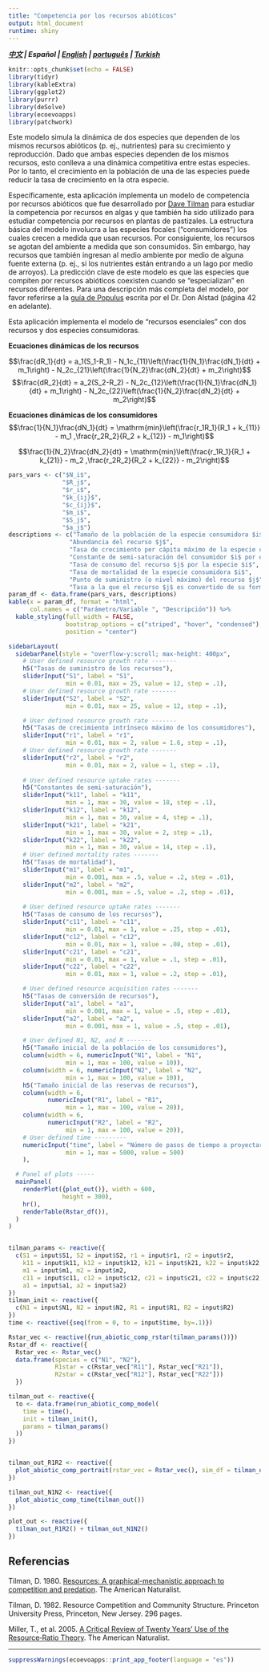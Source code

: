```yaml
---
title: "Competencia por los recursos abióticos"
output: html_document
runtime: shiny
---
```

***[中文](https://ecoevoapps.shinyapps.io/abiotic_resource_competition_ch) |  Español | [English](https://ecoevoapps.shinyapps.io/abiotic_resource_competition) | [português](https://ecoevoapps.shinyapps.io/abiotic_resource_competition_pt) | [Turkish](https://ecoevoapps.shinyapps.io/abiotic_resource_competition_tr)  ***

```r
knitr::opts_chunk$set(echo = FALSE)
library(tidyr)
library(kableExtra)
library(ggplot2)
library(purrr)
library(deSolve)
library(ecoevoapps)
library(patchwork)
```


Este modelo simula la dinámica de dos especies que dependen de los mismos recursos abióticos (p. ej., nutrientes) para su crecimiento y reproducción. Dado que ambas especies dependen de los mismos recursos, esto conlleva a una dinámica competitiva entre estas especies.  Por lo tanto, el crecimiento en la población de una de las especies puede reducir la tasa de crecimiento en la otra especie.  

Específicamente, esta aplicación implementa un modelo de competencia por recursos abióticos que fue desarrollado por [Dave Tilman](https://cbs.umn.edu/tilman-lab/davidtilman) para estudiar la competencia por recursos en algas y que también ha sido utilizado para estudiar competencia por recursos en plantas de pastizales. La estructura básica del modelo involucra a las especies focales (“consumidores”) los cuales crecen a medida que usan recursos. Por consiguiente, los recursos se agotan del ambiente a medida que son consumidos. Sin embargo, hay recursos que también ingresan al medio ambiente por medio de alguna fuente externa (p. ej., si los nutrientes están entrando a un lago por medio de arroyos). La predicción clave de este modelo es que las especies que compiten por recursos abióticos coexisten cuando se “especializan” en recursos diferentes. Para una descripción más completa del modelo, por favor referirse a la [guía de Populus](https://cbs.umn.edu/sites/cbs.umn.edu/files/migrated-files/downloads/PopulusHelp_p.pdf) escrita por el Dr. Don Alstad (página 42 en adelante).


Esta aplicación implementa el modelo de “recursos esenciales” con dos recursos y dos especies consumidoras. 

**Ecuaciones dinámicas de los recursos**  

$$\frac{dR_1}{dt} = a_1(S_1-R_1) - N_1c_{11}\left(\frac{1}{N_1}\frac{dN_1}{dt} + m_1\right) -  N_2c_{21}\left(\frac{1}{N_2}\frac{dN_2}{dt} + m_2\right)$$
$$\frac{dR_2}{dt} = a_2(S_2-R_2) - N_2c_{12}\left(\frac{1}{N_1}\frac{dN_1}{dt} + m_1\right) -  N_2c_{22}\left(\frac{1}{N_2}\frac{dN_2}{dt} + m_2\right)$$

**Ecuaciones dinámicas de los consumidores**  
$$\frac{1}{N_1}\frac{dN_1}{dt} = \mathrm{min}\left(\frac{r_1R_1}{R_1 + k_{11}} - m_1 ,\frac{r_2R_2}{R_2 + k_{12}} - m_1\right)$$

$$\frac{1}{N_2}\frac{dN_2}{dt} = \mathrm{min}\left(\frac{r_1R_1}{R_1 + k_{21}} - m_2 ,\frac{r_2R_2}{R_2 + k_{22}} - m_2\right)$$



```r
pars_vars <- c("$N_i$",
               "$R_j$",
               "$r_i$",
               "$k_{ij}$",
               "$c_{ij}$",
               "$m_i$",
               "$S_j$",
               "$a_j$")
descriptions <- c("Tamaño de la población de la especie consumidora $i$",
                 "Abundancia del recurso $j$",
                 "Tasa de crecimiento per cápita máximo de la especie consumidora $i$",
                 "Constante de semi-saturación del consumidor $i$ por el recurso $j$ (p. ej., la concentración del recurso $j$ a la cual la especie $i$ crece a la mitad de su tasa de crecimiento máxima)",
                 "Tasa de consumo del recurso $j$ por la especie $i$",
                 "Tasa de mortalidad de la especie consumidora $i$",
                 "Punto de suministro (o nivel máximo) del recurso $j$",
                 "Tasa a la que el recurso $j$ es convertido de su forma inutilizable a utilizable")
param_df <- data.frame(pars_vars, descriptions)
kable(x = param_df, format = "html", 
      col.names = c("Parámetro/Variable ", "Descripción")) %>%
  kable_styling(full_width = FALSE, 
                bootstrap_options = c("striped", "hover", "condensed"),
                position = "center")
```



```r
sidebarLayout(
  sidebarPanel(style = "overflow-y:scroll; max-height: 400px",
    # User defined resource growth rate -------
    h5("Tasas de suministro de los recursos"),
    sliderInput("S1", label = "S1",
                min = 0.01, max = 25, value = 12, step = .1),
    # User defined resource growth rate -------
    sliderInput("S2", label = "S2",
                min = 0.01, max = 25, value = 12, step = .1),

    # User defined resource growth rate -------
    h5("Tasas de crecimiento intrínseco máximo de los consumidores"),
    sliderInput("r1", label = "r1",
                min = 0.01, max = 2, value = 1.6, step = .1),
    # User defined resource growth rate -------
    sliderInput("r2", label = "r2",
                min = 0.01, max = 2, value = 1, step = .1),
    
    # User defined resource uptake rates -------
    h5("Constantes de semi-saturación"),
    sliderInput("k11", label = "k11",
                min = 1, max = 30, value = 18, step = .1),
    sliderInput("k12", label = "k12",
                min = 1, max = 30, value = 4, step = .1),
    sliderInput("k21", label = "k21",
                min = 1, max = 30, value = 2, step = .1),
    sliderInput("k22", label = "k22",
                min = 1, max = 30, value = 14, step = .1),
    # User defined mortality rates -------
    h5("Tasas de mortalidad"),
    sliderInput("m1", label = "m1",
                min = 0.001, max = .5, value = .2, step = .01),
    sliderInput("m2", label = "m2",
                min = 0.001, max = .5, value = .2, step = .01),
    
    # User defined resource uptake rates -------
    h5("Tasas de consumo de los recursos"),
    sliderInput("c11", label = "c11",
                min = 0.01, max = 1, value = .25, step = .01),
    sliderInput("c12", label = "c12",
                min = 0.01, max = 1, value = .08, step = .01),
    sliderInput("c21", label = "c21",
                min = 0.01, max = 1, value = .1, step = .01),
    sliderInput("c22", label = "c22",
                min = 0.01, max = 1, value = .2, step = .01),

    # User defined resource acquisition rates -------
    h5("Tasas de conversión de recursos"),
    sliderInput("a1", label = "a1",
                min = 0.001, max = 1, value = .5, step = .01),
    sliderInput("a2", label = "a2",
                min = 0.001, max = 1, value = .5, step = .01),

    # User defined N1, N2, and R -------
    h5("Tamaño inicial de la población de los consumidores"),
    column(width = 6, numericInput("N1", label = "N1",
                min = 1, max = 100, value = 10)),
    column(width = 6, numericInput("N2", label = "N2",
                min = 1, max = 100, value = 10)),
    h5("Tamaño inicial de las reservas de recursos"),
    column(width = 6,
           numericInput("R1", label = "R1",
                min = 1, max = 100, value = 20)),
    column(width = 6,
           numericInput("R2", label = "R2",
                min = 1, max = 100, value = 20)),
    # User defined time ---------
    numericInput("time", label = "Número de pasos de tiempo a proyectar",
                min = 1, max = 5000, value = 500)
    ),

  # Panel of plots -----
  mainPanel(
    renderPlot({plot_out()}, width = 600,
               height = 300),
    hr(),
    renderTable(Rstar_df()),
  )
)


tilman_params <- reactive({
  c(S1 = input$S1, S2 = input$S2, r1 = input$r1, r2 = input$r2,
    k11 = input$k11, k12 = input$k12, k21 = input$k21, k22 = input$k22,
    m1 = input$m1, m2 = input$m2,
    c11 = input$c11, c12 = input$c12, c21 = input$c21, c22 = input$c22,
    a1 = input$a1, a2 = input$a2)
})
tilman_init <- reactive({
  c(N1 = input$N1, N2 = input$N2, R1 = input$R1, R2 = input$R2)
})
time <- reactive({seq(from = 0, to = input$time, by=.1)})

Rstar_vec <- reactive({run_abiotic_comp_rstar(tilman_params())})
Rstar_df <- reactive({
  Rstar_vec <- Rstar_vec()
  data.frame(species = c("N1", "N2"),
             R1star = c(Rstar_vec["R11"], Rstar_vec["R21"]),
             R2star = c(Rstar_vec["R12"], Rstar_vec["R22"]))
  })

tilman_out <- reactive({
  to <- data.frame(run_abiotic_comp_model(
    time = time(),
    init = tilman_init(),
    params = tilman_params()
  ))
})


tilman_out_R1R2 <- reactive({
  plot_abiotic_comp_portrait(rstar_vec = Rstar_vec(), sim_df = tilman_out())
})

tilman_out_N1N2 <- reactive({
  plot_abiotic_comp_time(tilman_out())
})

plot_out <- reactive({
  tilman_out_R1R2() + tilman_out_N1N2()
})


```


## Referencias  

Tilman, D. 1980. [Resources: A graphical-mechanistic approach to competition and predation](https://www.jstor.org/stable/2463311). The American Naturalist.

Tilman, D. 1982. Resource Competition and Community Structure. Princeton University Press, Princeton, New Jersey. 296 pages. 

Miller, T., et al. 2005. [A Critical Review of Twenty Years’ Use of the Resource‐Ratio Theory](https://www.jstor.org/stable/10.1086/428681?seq=1). The American Naturalist. 

-------------

```r
suppressWarnings(ecoevoapps::print_app_footer(language = "es"))
```

